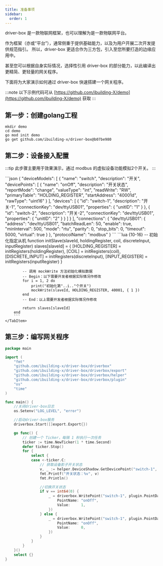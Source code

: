 ```yaml
---
title: 准备事项
sidebar:
  order: 1
---
```


driver-box 是一款物联网框架，也可以理解为是一款物联网平台。

作为框架（亦或“平台”），通常侧重于提供基础能力，以及为用户开展二次开发提供规范指引。
所以，driver-box 更适合作为三方包，引入至您所要打造的边缘应用中。

甚至您可以根据自身实际情况，选择性引用 driver-box 的部分能力，以此编译出更精简、更轻量的网关程序。

下面将为大家演示如何通过 driver-box 快速搭建一个网关程序。

:::note
以下示例代码可从 [https://github.com/ibuilding-X/demo](https://github.com/ibuilding-X/demo) 获取
:::

## 第一步：创建golang工程

```shell
mkdir demo
cd demo
go mod init demo
go get github.com/ibuilding-x/driver-box@b07be980
```

## 第二步：设备接入配置
:::tip
此步骤主要用于效果演示，通过 modbus 的虚拟设备功能模拟2个开关。
:::

<Tabs>
    <TabItem label="config.json" icon="seti:json">
        ```json
        {
            "deviceModels": [
                {
                    "name": "switch",
                    "description": "开关",
                    "devicePoints": [
                        {
                            "name": "onOff",
                            "description": "开关状态",
                            "reportMode": "change",
                            "valueType": "int",
                            "readWrite": "RW",
                            "primaryTable": "HOLDING_REGISTER",
                            "startAddress": "40001d",
                            "rawType": "uint16"
                        }
                    ],
                    "devices": [
                        {
                            "id": "switch-1",
                            "description": "开关-1",
                            "connectionKey": "dev/ttyUSB01",
                            "properties": {
                                "unitID": "1"
                            }
                        },
                        {
                            "id": "switch-2",
                            "description": "开关-2",
                            "connectionKey": "dev/ttyUSB01",
                            "properties": {
                                "unitID": "2"
                            }
                        }
                    ]
                }
            ],
            "connections": {
                "dev/ttyUSB01": {
                    "address": "dev/ttyUSB01",
                    "batchReadLen": 50,
                    "enable": true,
                    "minInterval": 500,
                    "mode": "rtu",
                    "parity": 0,
                    "stop_bits": 0,
                    "timeout": 5000,
                    "virtual": true
                }
            },
            "protocolName": "modbus"
        }
        ```
    </TabItem>
    <TabItem label="converter.lua" icon="seti:lua">
        ```lua {10-16}
        -- 初始化指定从机
        function initSlave(slaveId, holdingRegister, coil, discreteInput, inputRegister)
            slaves[slaveId] = {
                [HOLDING_REGISTER] = initRegisters(holdingRegister),
                [COIL] = initRegisters(coil),
                [DISCRETE_INPUT] = initRegisters(discreteInput),
                [INPUT_REGISTER] = initRegisters(inputRegister)
            }

            -- 调用 mockWrite 方法初始化模拟数据
            -- Begin：以下需要开发者根据实际情况作修改
            for i = 1, 2 do
                print("初始化第"..i.."个开关")
                mockWrite(slaveId, HOLDING_REGISTER, 40001, { 1 })
            end
            -- End：以上需要开发者根据实际情况作修改

            return slaves[slaveId]
        end
        ```
    </TabItem>
</Tabs>


## 第三步：编写网关程序

```go title=main.go
package main

import (
	"fmt"
	"github.com/ibuilding-x/driver-box/driverbox"
	"github.com/ibuilding-x/driver-box/driverbox/export"
	"github.com/ibuilding-x/driver-box/driverbox/helper"
	"github.com/ibuilding-x/driver-box/driverbox/plugin"
	"os"
	"time"
)

func main() {
	//关闭driver-box日志
	os.Setenv("LOG_LEVEL", "error")

	//启动driver-box服务
	driverbox.Start([]export.Export{})

	go func() {
		// 创建一个 Ticker，每隔 1 秒执行一次任务
		ticker := time.NewTicker(1 * time.Second)
		defer ticker.Stop()
		for {
			select {
			case <-ticker.C:
				// 获取设备影子开关状态
				v, _ := helper.DeviceShadow.GetDevicePoint("switch-1", "onOff")
				fmt.Printf("开关状态：%v", v)
				fmt.Println()

				//切换开关状态
				if v == int64(0) {
					_ = driverbox.WritePoint("switch-1", plugin.PointData{
						PointName: "onOff",
						Value:     1,
					})
				} else {
					_ = driverbox.WritePoint("switch-1", plugin.PointData{
						PointName: "onOff",
						Value:     0,
					})
				}
			}
		}
	}()
	select {}
}
```